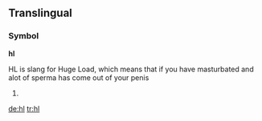 {{also|HL}}
==Translingual==

===Symbol===
'''hl'''

HL is slang for Huge Load, which means that if you have masturbated and alot of sperma has come out of your penis

# {{SI-unit-2|hecto|liter|litre|[[fluid measure]]}}

[[de:hl]]
[[tr:hl]]